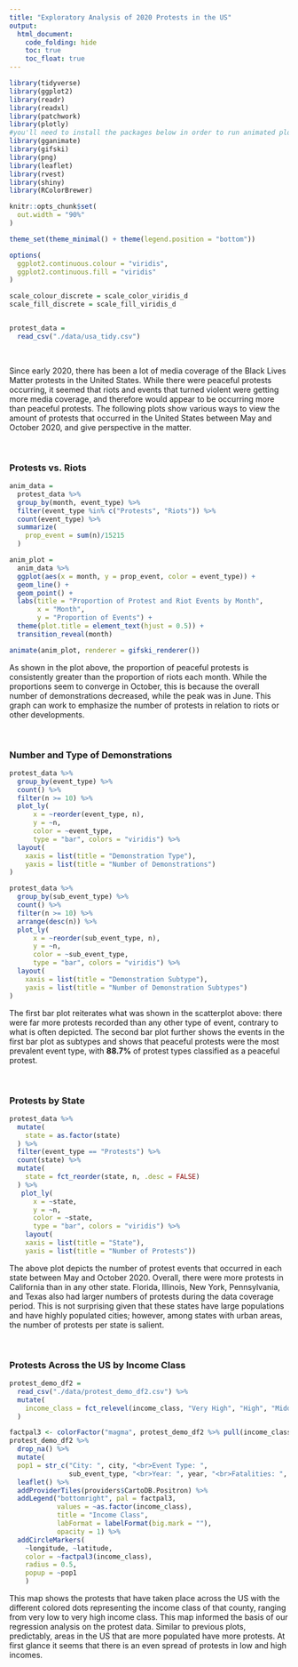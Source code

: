 ```yaml
---
title: "Exploratory Analysis of 2020 Protests in the US"
output: 
  html_document:
    code_folding: hide
    toc: true
    toc_float: true
---
```


```r
library(tidyverse)
library(ggplot2)
library(readr)
library(readxl)
library(patchwork)
library(plotly)
#you'll need to install the packages below in order to run animated plots or knit
library(gganimate)
library(gifski)
library(png)
library(leaflet)
library(rvest)
library(shiny)
library(RColorBrewer)

knitr::opts_chunk$set(
  out.width = "90%"
)

theme_set(theme_minimal() + theme(legend.position = "bottom"))

options(
  ggplot2.continuous.colour = "viridis",
  ggplot2.continuous.fill = "viridis"
)

scale_colour_discrete = scale_color_viridis_d
scale_fill_discrete = scale_fill_viridis_d


protest_data =
  read_csv("./data/usa_tidy.csv")
```

<style type="text/css">

h1.title {
  text-align: center;
}

</style>

&nbsp;

Since early 2020, there has been a lot of media coverage of the Black Lives Matter protests in the United States. While there were peaceful protests occurring, it seemed that riots and events that turned violent were getting more media coverage, and therefore would appear to be occurring more than peaceful protests. The following plots show various ways to view the amount of protests that occurred in the United States between May and October 2020, and give perspective in the matter.

&nbsp;

### Protests vs. Riots

```r
anim_data =
  protest_data %>%
  group_by(month, event_type) %>% 
  filter(event_type %in% c("Protests", "Riots")) %>%
  count(event_type) %>% 
  summarize(
    prop_event = sum(n)/15215
  )

anim_plot =
  anim_data %>% 
  ggplot(aes(x = month, y = prop_event, color = event_type)) +
  geom_line() +
  geom_point() +
  labs(title = "Proportion of Protest and Riot Events by Month",
       x = "Month",
       y = "Proportion of Events") +
  theme(plot.title = element_text(hjust = 0.5)) +
  transition_reveal(month)

animate(anim_plot, renderer = gifski_renderer())
```

As shown in the plot above, the proportion of peaceful protests is consistently greater than the proportion of riots each month. While the proportions seem to converge in October, this is because the overall number of demonstrations decreased, while the peak was in June. This graph can work to emphasize the number of protests in relation to riots or other developments.

&nbsp;

### Number and Type of Demonstrations

```r
protest_data %>% 
  group_by(event_type) %>% 
  count() %>% 
  filter(n >= 10) %>% 
  plot_ly(
      x = ~reorder(event_type, n),
      y = ~n, 
      color = ~event_type,
      type = "bar", colors = "viridis") %>% 
  layout(
    xaxis = list(title = "Demonstration Type"),
    yaxis = list(title = "Number of Demonstrations")
)

protest_data %>% 
  group_by(sub_event_type) %>% 
  count() %>% 
  filter(n >= 10) %>% 
  arrange(desc(n)) %>% 
  plot_ly(
      x = ~reorder(sub_event_type, n), 
      y = ~n,
      color = ~sub_event_type,
      type = "bar", colors = "viridis") %>% 
  layout(
    xaxis = list(title = "Demonstration Subtype"),
    yaxis = list(title = "Number of Demonstration Subtypes")
)
```

The first bar plot reiterates what was shown in the scatterplot above: there were far more protests recorded than any other type of event, contrary to what is often depicted. The second bar plot further shows the events in the first bar plot as subtypes and shows that peaceful protests were the most prevalent event type, with **88.7%** of protest types classified as a peaceful protest.

&nbsp;

### Protests by State

```r
protest_data %>% 
  mutate(
    state = as.factor(state)
  ) %>% 
  filter(event_type == "Protests") %>% 
  count(state) %>% 
  mutate(
    state = fct_reorder(state, n, .desc = FALSE)
  ) %>% 
   plot_ly(
      x = ~state,
      y = ~n, 
      color = ~state,
      type = "bar", colors = "viridis") %>% 
    layout(
    xaxis = list(title = "State"),
    yaxis = list(title = "Number of Protests"))
```

The above plot depicts the number of protest events that occurred in each state between May and October 2020. Overall, there were more protests in California than in any other state. Florida, Illinois, New York, Pennsylvania, and Texas also had larger numbers of protests during the data coverage period. This is not surprising given that these states have large populations and have highly populated cities; however, among states with urban areas, the number of protests per state is salient.

&nbsp;

### Protests Across the US by Income Class
```r
protest_demo_df2 =
  read_csv("./data/protest_demo_df2.csv") %>% 
  mutate(
    income_class = fct_relevel(income_class, "Very High", "High", "Middle", "Low", "Very Low")
  )

factpal3 <- colorFactor("magma", protest_demo_df2 %>% pull(income_class))
protest_demo_df2 %>% 
  drop_na() %>% 
  mutate(
  pop1 = str_c("City: ", city, "<br>Event Type: ", 
               sub_event_type, "<br>Year: ", year, "<br>Fatalities: ", fatalities)) %>%
  leaflet() %>% 
  addProviderTiles(providers$CartoDB.Positron) %>% 
  addLegend("bottomright", pal = factpal3,
            values = ~as.factor(income_class),
            title = "Income Class",
            labFormat = labelFormat(big.mark = ""),
            opacity = 1) %>%
  addCircleMarkers(
    ~longitude, ~latitude,
    color = ~factpal3(income_class),
    radius = 0.5,
    popup = ~pop1
    )
```

This map shows the protests that have taken place across the US with the different colored dots representing the income class of that county, ranging from very low to very high income class. This map informed the basis of our regression analysis on the protest data. Similar to previous plots, predictably, areas in the US that are more populated have more protests. At first glance it seems that there is an even spread of protests in low and high incomes.